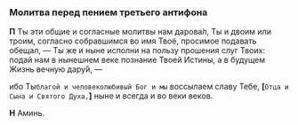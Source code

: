<span id="antifon3" />

### Молитва перед пением третьего антифона

**П** Ты эти общие и согласные молитвы нам даро­ва́л, Ты и двоим или троим, согласно собравшимся во
имя Твоё, просимое подавать обещал, — Ты же и ныне исполни на пользу прошения слуг Твоих:
подай нам в нынешнем веке познание Твоей Истины, а в будущем Жизнь вечную дару́й, —

ибо Ты`благой и человеколюбивый Бог и мы` вос­сылаем славу Те­бе,
**[**`Отца и Сына и Святого Духа,`**]** ныне и всегда и во веки веков.

**Н** Аминь.
